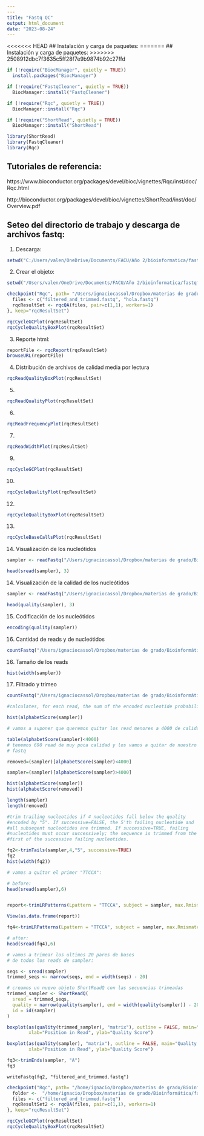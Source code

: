 ```yaml
---
---
title: "Fastq QC"
output: html_document
date: "2023-08-24"       
---
```


<<<<<<< HEAD
## Instalación y carga de paquetes:
=======
## Instalación y carga de paquetes:
>>>>>>> 2508912dbc7f3635c5ff28f7e9b9874b92c27ffd

```r
if (!require("BiocManager", quietly = TRUE))
  install.packages("BiocManager")

if (!require("FastqCleaner", quietly = TRUE))
  BiocManager::install("FastqCleaner")

if (!require("Rqc", quietly = TRUE))
  BiocManager::install("Rqc")

if (!require("ShortRead", quietly = TRUE))
  BiocManager::install("ShortRead")

library(ShortRead)
library(FastqCleaner)
library(Rqc)
```


## Tutoriales de referencia: 

https://www.bioconductor.org/packages/devel/bioc/vignettes/Rqc/inst/doc/Rqc.html

http://bioconductor.org/packages/devel/bioc/vignettes/ShortRead/inst/doc/Overview.pdf


## Seteo del directorio de trabajo y descarga de archivos fastq:

1. Descarga:

```r
setwd("C:/Users/valen/OneDrive/Documents/FACU/Año 2/bioinformatica/fastqfilesc")
```

2. Crear el objeto: 

```r
setwd("/Users/valen/OneDrive/Documents/FACU/Año 2/bioinformatica/fastqfilesc")

checkpoint("Rqc", path= "/Users/ignaciocassol/Dropbox/materias de grado/Bioinformática/fastq_files_qc",{
  files <- c("filtered_and_trimmed.fastq", "hola.fastq")
  rqcResultSet <- rqcQA(files, pair=c(1,1), workers=1)
}, keep="rqcResultSet")

rqcCycleGCPlot(rqcResultSet)
rqcCycleQualityBoxPlot(rqcResultSet)
```

3. Reporte html: 

```r
reportFile <- rqcReport(rqcResultSet)
browseURL(reportFile)
```

4. Distribución de archivos de calidad media por lectura

```r
rqcReadQualityBoxPlot(rqcResultSet)
```

5. 


```r
rqcReadQualityPlot(rqcResultSet)
```

6. 

```r
rqcReadFrequencyPlot(rqcResultSet)
```
7. 

```r
rqcReadWidthPlot(rqcResultSet)
```


9. 

```r
rqcCycleGCPlot(rqcResultSet)
```

10. 

```r
rqcCycleQualityPlot(rqcResultSet)
```


12. 

```r
rqcCycleQualityBoxPlot(rqcResultSet)
```

13. 

```r
rqcCycleBaseCallsPlot(rqcResultSet)
```

14. Visualización de los nucleótidos

```r
sampler <- readFastq("/Users/ignaciocassol/Dropbox/materias de grado/Bioinformática/fastq_files_qc/ERR3385776_1.fastq.gz")

head(sread(sampler), 3)
```

14. Visualización de la calidad de los nucleótidos

```r
sampler <- readFastq("/Users/ignaciocassol/Dropbox/materias de grado/Bioinformática/fastq_files_qc/ERR3385776_1.fastq.gz")

head(quality(sampler), 3)
```


15. Codificación de los nucleótidos

```r
encoding(quality(sampler))
```

16. Cantidad de reads y de nucleótidos

```r
countFastq("/Users/ignaciocassol/Dropbox/materias de grado/Bioinformática/fastq_files_qc/ERR3385776_1.fastq.gz")
```


16. Tamaño de los reads

```r
hist(width(sampler))
```

17. Filtrado y trimeo

```r
countFastq("/Users/ignaciocassol/Dropbox/materias de grado/Bioinformática/fastq_files_qc/ERR3385776_1.fastq.gz")
```

```r
#calculates, for each read, the sum of the encoded nucleotide probabilities.

hist(alphabetScore(sampler))

```

```r
# vamos a suponer que queremos quitar los read menores a 4000 de calidad

table(alphabetScore(sampler)<4000)
# tenemos 690 read de muy poca calidad y los vamos a quitar de nuestro 
# fastq

removed=(sampler)[alphabetScore(sampler)<4000]

sampler=(sampler)[alphabetScore(sampler)>4000]

hist(alphabetScore(sampler))
hist(alphabetScore(removed))

length(sampler)
length(removed)

```


```r
#trim trailing nucleotides if 4 nucleotides fall below the quality
#encoded by "5". If successive=FALSE, the 5'th failing nucleotide and 
#all subseqent nucleotides are trimmed. If successive=TRUE, failing
#nucleotides must occur successively; the sequence is trimmed from the
#first of the successive failing nucleotides.

fq2<-trimTails(sampler,4,"5", successive=TRUE)
fq2
hist(width(fq2))
```

```r
# vamos a quitar el primer "TTCCA":

# before:
head(sread(sampler),6)


report<-trimLRPatterns(Lpattern = "TTCCA", subject = sampler, max.Rmismatch = 0, ranges = TRUE)

View(as.data.frame(report))

fq4<-trimLRPatterns(Lpattern = "TTCCA", subject = sampler, max.Rmismatch = 0, ranges = TRUE)

# after:
head(sread(fq4),6)
```

```r
# vamos a trimear los ultimos 20 pares de bases 
# de todos los reads de sampler: 

seqs <- sread(sampler)
trimmed_seqs <- narrow(seqs, end = width(seqs) - 20)

# creamos un nuevo objeto ShortReadQ con las secuencias trimeadas
trimmed_sampler <- ShortReadQ(
  sread = trimmed_seqs,
  quality = narrow(quality(sampler), end = width(quality(sampler)) - 20),
  id = id(sampler)
)

boxplot(as(quality(trimmed_sampler), "matrix"), outline = FALSE, main="Quality Scores across all reads after trimming",
        xlab="Position in Read", ylab="Quality Score")

boxplot(as(quality(sampler), "matrix"), outline = FALSE, main="Quality Scores across all reads before trimming",
        xlab="Position in Read", ylab="Quality Score")

```




```r
fq3<-trimEnds(sampler, "A")
fq3
```


```{echo=FALSE}
writeFastq(fq2, "filtered_and_trimmed.fastq")
```


```r
checkpoint("Rqc", path= "/home/ignacio/Dropbox/materias de grado/Bioinformática/fastq_files_qc/", {
  folder <-  "/home/ignacio/Dropbox/materias de grado/Bioinformática/fastq_files_qc/"
  files <- c("filtered_and_trimmed.fastq")
  rqcResultSet2 <- rqcQA(files, pair=c(1,1), workers=1)
}, keep="rqcResultSet")

rqcCycleGCPlot(rqcResultSet)
rqcCycleQualityBoxPlot(rqcResultSet)
```
